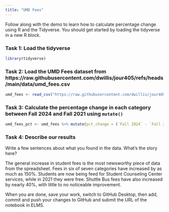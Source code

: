 ```yaml
---
title: "UMD Fees"
---
```


Follow along with the demo to learn how to calculate percentage change using R and the Tidyverse. You should get started by loading the tidyverse in a new R block.


### Task 1: Load the tidyverse

```r
library(tidyverse)
```

### Task 2: Load the UMD Fees dataset from https://raw.githubusercontent.com/dwillis/jour405/refs/heads/main/data/umd_fees.csv

```r
umd_fees <- read_csv("https://raw.githubusercontent.com/dwillis/jour405/refs/heads/main/data/umd_fees.csv")
```

### Task 3: Calculate the percentage change in each category between Fall 2024 and Fall 2021 using `mutate()`

```r
umd_fees_pct <- umd_fees %>% mutate(pct_change = (`Fall 2024` - `Fall 2021`)/`Fall 2021` * 100)
```


### Task 4: Describe our results

Write a few sentences about what you found in the data. What's the story here?

The general increase in student fees is the most newsworthy piece of data from the spreadsheet. Fees in six of seven categories have increased by as much as 150%. Students are now being feed for Student Counseling Center services, while in 2021 they were free. Shuttle Bus fees have also increased by nearly 40%, with little to no noticeable improvement.


When you are done, save your work, switch to GitHub Desktop, then add, commit and push your changes to GitHub and submit the URL of the notebook in ELMS.
